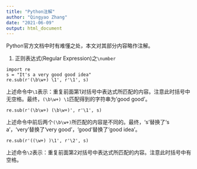 ```yaml
---
title: "Python注解"
author: "Qingyao Zhang"
date: "2021-06-09"
output: html_document
---
```

Python官方文档中时有难懂之处，本文对其部分内容略作注解。

1. 正则表达式(Regular Expression)之`\number`

```
import re
s = "It's a very good good idea"
re.sub(r'(\b\w+) \1', r'\1', s)
```
上述命令中`\1`表示：重复前面第1对括号中表达式所匹配的内容。注意此时括号中无空格。最终，`(\b\w+) \1`匹配得到的字符串为'good good'。

```
re.sub(r'(\b\w+) (\b\w+)', r'\1', s)
```
上述命令中前后两个`(\b\w+)`所匹配的内容是不同的。最终，'s'替换了‘s a’，‘very’替换了‘very good’，'good'替换了‘good idea’。

```
re.sub(r'((\w+) )\1', r'\2', s)
```
上述命令`\2`表示：重复前面第2对括号中表达式所匹配的内容。注意此时括号中有空格。
